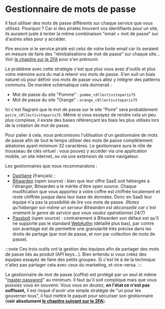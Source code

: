 # Gestionnaire de mots de passe

Il faut utiliser des mots de passe différents sur chaque service que vous utilisez. Pourquoi ? Car si des pirates trouvent vos identifiants pour un site, ils auraient juste à tenter la même combinaison "email + mot de passe" sur d'autres sites pour y accéder.

Pire encore si le service piraté est celui de votre boite email car ils seraient en mesure de faire des "réinitialisations de mot de passe" sur chaque site… Voir [le chapitre sur le 2FA](security/two-factor-authentication.mdx) pour s'en prémunir.

Le problème avec cette stratégie c'est que plus vous avez d'outils et plus votre mémoire aura du mal à retenir vos mots de passe. S'en suit un biais naturel où pour définir vos mots de passe vous allez y intégrer des patterns communs. De manière schématique cela donnerait :

- Mot de passe du site "Pomme" : `pomme_c0llectiviteparis75`
- Mot de passe du site "Orange" : `orange_c0llectiviteparis75`

Ici c'est flagrant que le mot de passe sur le site "Poire" sera probablement `poire_c0llectiviteparis75`. Même si vous essayez de rendre cela un peu plus complexe, il existe des bases référençant les biais les plus utilisés lors de la création de mot de passe.

Pour palier à cela, nous préconisons l'utilisation d'un gestionnaire de mots de passe afin de tout le temps utiliser des mots de passe complètement aléatoires ayant minimum 32 caractères. Le gestionnaire aura le rôle de trousseau de clés virtuel : vous pouvez y accéder via une application mobile, un site internet, ou via une extension de votre navigateur.

Les gestionnaires que nous recommandons :

- [Dashlane](https://www.dashlane.com/) (français) ;
- [Bitwarden](https://bitwarden.com/) (open source) : bien que leur offre SaaS soit hébergée à l'étranger, Bitwarden a le mérite d'être open source. Chaque modification que vous apportez à votre coffre est chiffrée localement et reste chiffrée jusque dans leur base de données. Donc en SaaS leur équipe n'a pas la possibilité de lire vos mots de passe. _(Notez qu'héberger soi-même un serveur Bitwarden est déconseillé car c'est vraiment le genre de service que vous voulez opérationnel 24/7)_
- [Passbolt](https://www.passbolt.com/) (open source) : contrairement à Bitwarden son défaut est qu'il ne supporte pas le standard [WebAuthn](https://webauthn.io/) (détaillé plus bas), par contre son avantage est de permettre une granularité très précise dans les droits de partage (par mot de passe, et non par collection de mots de passe).

:::note
Ces trois outils ont la gestion des équipes afin de partager des mots de passe liés au produit (API keys…). Bien entendu si vous créez des équipes essayez de faire des petits groupes. Si c'est lié à de la technique n'allez pas partager cela avec ceux du marketing, et vice-versa.
:::

Le gestionnaire de mot de passe (coffre) est protégé par un seul et même "[master password](<https://en.wikipedia.org/wiki/Master_Password_(algorithm)>)" au minimum. Il faut qu'il soit compliqué mais que vous puissiez vous en souvenir. Vous vous en doutez, **en l'état ce n'est pas suffisant,** il est risqué d'avoir une simple stratégie de "un pour les gouverner tous", il faut mettre le paquet pour sécuriser son gestionnaire (**voir absolument [le chapitre suivant sur le 2FA](security/two-factor-authentication.mdx)**).

